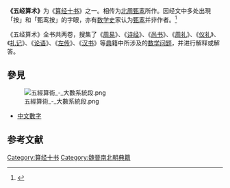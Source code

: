'''《五经算术》'''为《[[算经十书|算经十书]]》之一。相传为[[北周|北周]][[甄鸾|甄鸾]]所作。因经文中多处出現「按」和「甄鸾按」的字眼，亦有[[数学史|数学史]]家认为[[甄鸾|甄鸾]]并非作者。<ref>{{cite web |url=http://www.isst.edu.tw/s44/89/yclin/1/content.htm |title=五經算術 |accessdate=2007-12-09 |language=zh-tw |deadurl=yes |archiveurl=https://web.archive.org/web/20030625151650/http://www.isst.edu.tw/s44/89/yclin/1/content.htm |archivedate=2003-06-25 }}</ref>

《五经算术》全书共两卷，搜集了《[[周易|周易]]》、《[[诗经|诗经]]》、《[[尚书|尚书]]》、《[[周礼|周礼]]》、《[[仪礼|仪礼]]》、《[[礼记|礼记]]》、《[[论语|论语]]》、《[[左传|左传]]》、《[[汉书|汉书]]》等[[典|典]]籍中所涉及的[[数学问题|数学问题]]，并进行解释或解答。

{{wikisource}}
{{中国数学史}}
==參見==
[[File:五經算術_-_大數系統段.png|thumb]]
*[[中文數字|中文數字]]

==参考文献==
<div class="references-small">
<references />
</div>

{{math-stub}}
[[Category:算经十书|Category:算经十书]]
[[Category:魏晉南北朝典籍|Category:魏晉南北朝典籍]]